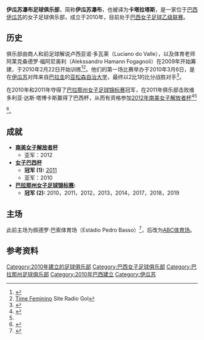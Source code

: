 {{distinguish|伊瓜苏足球俱乐部}}
{{Infobox football club
| clubname = 伊瓜苏瀑布<br/>Foz Cataratas
| image    = Foz Cataratas.png
| current  = 
| fullname = Foz Cataratas Futebol Clube
| nickname = ''Poderosas do Foz''
| founded  = {{Start date and age|2010|2|22}}
| ground   = {{BRA}}，[[巴拉那州|巴拉那州]]，[[伊瓜苏|伊瓜苏]]，[[ABC体育场|ABC体育场]]
| capacity = 6969
| chrtitle = 主席
| chairman = 阿莱克桑德罗·哈曼·福加尼奥利<br/>（Alekssandro Hamann Fogagnoli）
| mgrtitle = 主教练
| manager  = 罗伯托·科斯塔<br/>（Roberto Costa）<ref>{{cite web | url=http://globoesporte.globo.com/sp/vale-do-paraiba-regiao/futebol/noticia/2016/01/sao-jose-encara-foz-cataratas-na-estreia-do-brasileiro-feminino.html | title=São José encara Foz Cataratas na estreia do Brasileiro Feminino·publicado=globoesporte.globo.com | access-date=2020-07-31 | archive-date=2017-12-03 | archive-url=https://web.archive.org/web/20171203153801/http://globoesporte.globo.com/sp/vale-do-paraiba-regiao/futebol/noticia/2016/01/sao-jose-encara-foz-cataratas-na-estreia-do-brasileiro-feminino.html | dead-url=no }}</ref>
| league   = [[巴西女子足球乙级联赛|巴西女子足球乙级联赛]]<br/>[[巴拉那州女子足球锦标赛|巴拉那州女子足球锦标赛]]
| season = [[2019年巴西女子足球甲级联赛|2019]]
| position = 第 14 名
| pattern_b1  = _cataratas17h
| pattern_la1 = _skyblueborder
| pattern_ra1 = _skyblueborder
| pattern_sh1 = _skysides
| pattern_so1 = 
| leftarm1    = FFFFFF
| body1       = FFFFFF
| rightarm1   = FFFFFF
| shorts1     = FFFFFF
| socks1      = FFFFFF
| pattern_b2  = _cataratas17a
| pattern_la2 = _whiteborder
| pattern_ra2 = _whiteborder
| pattern_sh2 = _blacksides
| pattern_so2 = 
| leftarm2    = 000000
| body2       = ffffff
| rightarm2   = 000000
| shorts2     = ffffff
| socks2      = ffffff 
| American    = true
}}

'''伊瓜苏瀑布足球俱乐部'''，简称'''伊瓜苏瀑布'''，也被译为'''卡塔拉塔斯'''，是一家位于[[巴西|巴西]][[伊瓜苏|伊瓜苏]]的女子足球俱乐部，成立于2010年，目前处于[[巴西女子足球乙级联赛|巴西女子足球乙级联赛]]。

==历史==
俱乐部由商人和前足球解说卢西亚诺·多瓦莱（Luciano do Valle），以及体育老师阿莱克桑德罗·福阿尼奥利（Alekssandro Hamann Fogagnoli）在2009年开始筹建，于2010年2月22日开始训练<ref name="Conheça as adversárias do Viana na semifinal da Copa do Brasil">{{cite web|title=Conheça as adversárias do Viana na semifinal da Copa do Brasil|url=http://imirante.globo.com/esporte/noticias/2011/10/11/pagina287848.shtml|accessdate=2011-11-28|date=2011-10-11|work=Imirante|publisher=Globo|language=pt}}</ref><ref>[http://www.radiogol.com.br/?dep=not&id=17061 Time Feminino] {{Wayback|url=http://www.radiogol.com.br/?dep=not&id=17061 |date=20160304221019 }} Site Radio Gol</ref>。他们的第一场比赛举办于2010年3月6日，是在[[伊瓜苏|伊瓜苏]]对阵来自[[巴拉圭|巴拉圭]]的[[亚松森自治大学足球俱乐部|亚松森自治大学]]，最终以2比1的比分战胜对手<ref name="Foz monta supertime com ambição olímpica">{{cite web|title=Foz monta supertime com ambição olímpica|url=http://www.gazetadopovo.com.br/esportes/conteudo.phtml?id=987135|accessdate=2011-11-28|date=2011-03-28|author=Fabíola Wurmeister|publisher=Gazeta do Povo|language=pt}}</ref>。

在2010年和2011年夺得了[[巴拉那州女子足球锦标赛|巴拉那州女子足球锦标赛]]冠军，在2011年俱乐部击败维多利亚·达斯·塔博卡斯赢得了巴西杯，从而有资格参加[[2012年南美女子解放者杯|2012年南美女子解放者杯]]<ref name="Foz Cataratas é campeão da Copa do Brasil e conquista vaga para Libertadores">{{cite web|title=Foz Cataratas é campeão da Copa do Brasil e conquista vaga para Libertadores|url=http://www.avozdavitoria.com/noticias/foz-cataratas-e-campeao-da-copa-do-brasil-e-conquista-vaga-para-libertadores/|accessdate=2011-11-27|date=2010-11-27|publisher=A Voz da Vitória|language=pt|archive-date=2012-04-26|archive-url=https://web.archive.org/web/20120426005134/http://www.avozdavitoria.com/noticias/foz-cataratas-e-campeao-da-copa-do-brasil-e-conquista-vaga-para-libertadores/|dead-url=no}}</ref><ref name="Foz Cataratas/PR é campeão da Copa do Brasil">{{cite web|title=Foz Cataratas/PR é campeão da Copa do Brasil|url=http://www.cbf.com.br/noticias/competicoes/copa-do-brasil-de-futebol-feminino/2011/11/26/campeao-da-copa-do-brasil|accessdate=2011-11-28|date=2011-03-28|publisher=[[Brazilian_Football_Confederation|CBF]]|language=pt|url-status=dead|archiveurl=https://web.archive.org/web/20111130022559/http://www.cbf.com.br/noticias/competicoes/copa-do-brasil-de-futebol-feminino/2011/11/26/campeao-da-copa-do-brasil|archivedate=2011-11-30}}</ref><ref>{{cite web|title=Foz Cataratas é campeão da Copa do Brasil e conquista vaga para Libertadores|trans-title=Foz Cataratas win 2011 Brazil Cup and qualify for the 2012 Copa Libertadores|url=http://www.avozdavitoria.com/noticias/foz-cataratas-e-campeao-da-copa-do-brasil-e-conquista-vaga-para-libertadores/|publisher=avozdavitoria.com|accessdate=2012-10-31|date=2011-11-27|language=pt|archive-date=2012-04-26|archive-url=https://web.archive.org/web/20120426005134/http://www.avozdavitoria.com/noticias/foz-cataratas-e-campeao-da-copa-do-brasil-e-conquista-vaga-para-libertadores/|dead-url=no}}</ref>。
==成就==
*'''[[南美女子解放者杯|南美女子解放者杯]]'''
**亚军：2012
* '''[[女子巴西杯|女子巴西杯]]'''
** '''冠军 (1):''' [[2011年女子巴西杯|2011]]
**亚军：2010
* '''[[巴拉那州女子足球锦标赛|巴拉那州女子足球锦标赛]]:'''
** '''冠军 (2):''' 2010，2011，2012，2013，2014，2017，2018，2019

==主场==
此前主场为佩德罗·巴索体育场（Estádio Pedro Basso）<ref name="Foz Cataratas é campeão da Copa do Brasil">{{cite web|title=Foz monta supertime com ambição olímpica|url=http://www.gazetadopovo.com.br/esportes/conteudo.phtml?id=1196625|accessdate=2011-11-28|date=2011-11-26|publisher=Gazeta do Povo|language=pt}}</ref>，后改为[[ABC体育场|ABC体育场]]。

==参考资料==
{{Reflist}}
[[Category:2010年建立的足球俱乐部|Category:2010年建立的足球俱乐部]]
[[Category:巴西女子足球俱乐部|Category:巴西女子足球俱乐部]]
[[Category:巴拉那州足球俱乐部|Category:巴拉那州足球俱乐部]]
[[Category:2010年巴西建立|Category:2010年巴西建立]]
[[Category:伊瓜苏|Category:伊瓜苏]]
